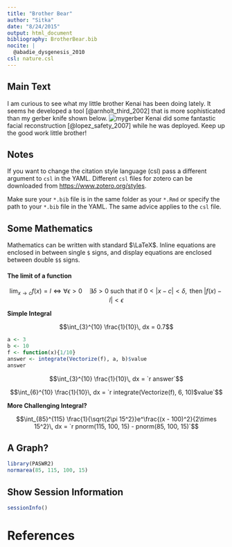```yaml
---
title: "Brother Bear"
author: "Sitka"
date: "8/24/2015"
output: html_document
bibliography: BrotherBear.bib
nocite: |
  @abadie_dysgenesis_2010
csl: nature.csl 
---
```


## Main Text
I am curious to see what my little brother Kenai has been doing lately.  It seems he developed a tool [@arnholt_third_2002] that is more sophisticated than my gerber knife shown below. ![mygerber](mygerber.jpg)  Kenai did some fantastic facial reconstruction [@lopez_safety_2007] while he was deployed.  Keep up the good work little brother! 

## Notes
If you want to change the citation style language (csl) pass a different argument to  `csl` in the YAML.  Different `csl` files for zotero can be downloaded from [https://www.zotero.org/styles](https://www.zotero.org/styles).

Make sure your `*.bib` file is in the same folder as your `*.Rmd` or specify the path to your `*.bib` file in the YAML.  The same advice applies to the `csl` file.

## Some Mathematics

Mathematics can be written with standard $\LaTeX$.  Inline equations are enclosed in between single `$` signs, and display equations are enclosed between double `$$` signs.


#### The limit of a function

$$\lim_{x \to c} f(x) = l \iff \forall \epsilon > 0 \quad \exists \delta > 0 \text{ such that if } 0 < \left|x - c\right| < \delta,  \text{ then } \left|f(x) - l\right| < \epsilon$$




**Simple Integral**

$$\int_{3}^{10} \frac{1}{10}\, dx = 0.7$$


```r
a <- 3
b <- 10
f <- function(x){1/10}
answer <- integrate(Vectorize(f), a, b)$value
answer
```

$$\int_{3}^{10} \frac{1}{10}\, dx = `r answer`$$

$$\int_{6}^{10} \frac{1}{10}\, dx = `r integrate(Vectorize(f), 6, 10)$value`$$


**More Challenging Integral?**

$$\int_{85}^{115} \frac{1}{\sqrt{2\pi 15^2}}e^\frac{(x - 100)^2}{2\times 15^2}\, dx = `r pnorm(115, 100, 15) - pnorm(85, 100, 15)`$$

## A Graph?

```r
library(PASWR2)
normarea(85, 115, 100, 15)
```

## Show Session Information

```r
sessionInfo()
```

# References